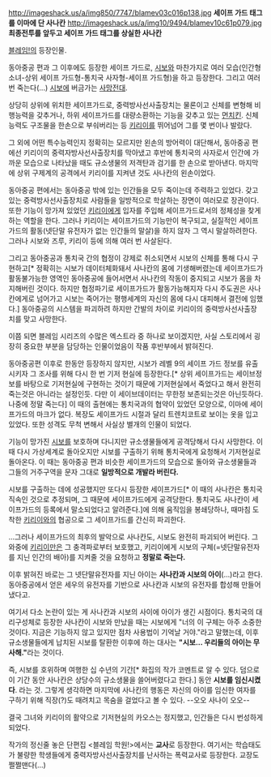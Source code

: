 http://imageshack.us/a/img850/7747/blamev03c016p138.jpg
'''세이프 가드 태그를 이마에 단 사나칸'''
http://imageshack.us/a/img10/9494/blamev10c61p079.jpg
'''최종전투를 앞두고 세이프 가드 태그를 상실한 사나칸'''

[[블레임!]]의 등장인물.
 
동아중공 편과 그 이후에도 등장한 세이프 가드로, [[시보]]와 마찬가지로 여러 모습(인간형 소녀-상위 세이프 가드형-통치국 사자형-세이프 가드형)을 하고 등장한다. 그리고 여러 번 죽는다(...) [[시보]]에 버금가는 [[사망전대]].

상당히 상위에 위치한 세이프가드로, 중력방사선사출장치는 물론이고 신체를 변형해 비행능력을 갖추거나, 하위 세이프가드를 대량소환하는 기능을 갖추고 있는 [[먼치킨]]. 신체능력도 구조물을 한손으로 부숴버리는 등 [[키리이]]를 뛰어넘어 그를 몇 번이나 발랐다.

그 외에 어떤 특수능력인지 정확히는 모르지만 왼손의 방어력이 대단해서, 동아중공 편에선 키리이의 중력자방사선사출장치를 막아냈고 후반에 통치국의 사자로서 인간에 가까운 모습으로 나타났을 때도 규소생물의 저격탄과 검기를 한 손으로 받아낸다. 마지막에 상위 구제계의 공격에서 키리이를 지켜낸 것도 사나칸의 왼손이었다.

동아중공 편에서는 동아중공 밖에 있는 인간들을 모두 죽이는데 주력하고 있었다. 갖고 있는 중력방사선사출장치로 사람들을 일방적으로 학살하는 장면이 여러모로 장관이다. 또한 기능이 망가져 있었던 [[키리이]]에게 입자를 주입해 세이프가드로서의 정체성을 찾게하는 역할을 한다. 그러나 키리이는 세이프가드의 기능만이 복구되고, 실질적인 세이프가드의 활동(넷단말 유전자가 없는 인간들의 말살)을 하지 않자 그 역시 말살하려한다. 그러나 시보와 즈루, 키리이 등에 의해 여러 번 사살된다.

그리고 동아중공과 통치국 간의 협정이 강제로 취소되면서 시보의 신체를 통해 다시 구현하고[* 정확히는 시보가 데이터체화돼서 사나칸의 몸에 기생해버렸는데 세이프가드가 활동불가능한 영역인 동아중공에 들어서면서 사나칸의 작동이 중지되고 시보가 몸을 차지해버린 것이다. 하지만 협정파기로 세이프가드가 활동가능해지자 다시 주도권은 사나칸에게로 넘어가고 시보는 죽어가는 평행세계의 자신의 몸에 다시 대피해서 결전에 임했다.] 동아중공의 시스템을 파괴하려 하지만 간발의 차이로 키리이의 중력방사선사출장치를 맞고 사망한다.

이쯤 되면 블레임 시리즈의 수많은 엑스트라 중 하나로 보이겠지만, 사실 스토리에서 굉장히 중요한 부분을 담당하는 인물이었음이 작품 후반부에서 밝혀진다.

동아중공편 이후로 한동안 등장하지 않지만, 시보가 레벨 9의 세이프 가드 정보를 유출시키자 그 조사를 위해 다시 한 번 기저 현실에 등장한다.[* 상위 세이프가드는 세이브정보를 바탕으로 기저현실에 구현하는 것이기 때문에 기저현실에서 죽었다고 해서 완전히 죽는것은 아니라는 설정인듯. 다만 이 세이브데이터는 무한정 보존되는것은 아닌듯하다. 나중에 정말 죽는다] 이 때의 출현에는 통치국과의 협약이 있었던 모양으로, 이마에 세이프가드의 마크가 없다. 복장도 세이프가드 시절과 달리 트렌치코트로 보이는 옷을 입고 있었다. 또한 성격도 무척 변해서 사실상 별개의 인물이 되었다.

기능이 망가진 [[시보]]를 보호하며 다니지만 규소생물들에게 공격당해서 다시 사망한다. 이때 다시 가상세계로 돌아오지만 시보를 구출하기 위해 통치국에게 요청해서 기저현실로 돌아온다. 이 때는 동아중공 편과 비슷한 세이프가드의 모습으로 돌아와 규소생물들과 그들의 거주구역을 문자 그대로 '''일방적으로 개발라 버린다.''' 

시보를 구출하는 데에 성공했지만 또다시 등장한 세이프가드[* 이 때의 사나칸은 통치국 직속인 것으로 추정되며, 그 때문에 세이프가드에게 공격당한다. 통치국도 사나칸이 세이프가드의 등록에서 말소되었다고 알려준다.]에 의해 움직임을 봉쇄당하나, 때마침 도착한 [[키리이]]와의 협공으로 그 세이프가드를 간신히 파괴한다. 

...그러나 세이프가드의 최후의 발악으로 사나칸도, 시보도 완전히 파괴되어 버린다. 그 와중에 [[키리이]]만은 그 충격파로부터 보호했고, 키리이에게 시보의 구체(=넷단말유전자를 지닌 인간의 배아)를 지켜줄 것을 요청하고 '''정말로 죽는다.'''

이후 밝혀진 바로는 그 넷단말유전자를 지닌 아이는 '''사나칸과 시보의 아이'''(...)라고 한다. 
동아중공에서 얻은 세우의 유전자를 기반으로 사나칸과 시보의 유전자를 합성해 만들어냈다고.

여기서 다소 논란이 있는 게 사나칸과 시보의 사이에 아이가 생긴 시점이다. 통치국의 대리구성체로 등장한 사나칸이 시보와 만났을 때는 시보에게 "너의 이 구체는 아주 소중한 것이다. 지금은 기능하지 않고 있지만 점차 사용법이 기억날 거야."라고 말했는데, 이후 규소생물들에게 납치된 시보를 탈환한 이후에 하는 대사는 '''"시보... 우리들의 아이는 무사해."'''라는 것이다.

즉, 시보를 호위하며 여행한 십 수년의 기간[* 화집의 작가 코멘트로 알 수 있다. 덤으로 이 기간 동안 사나칸은 상당수의 규소생물을 쓸어버렸다고 한다.] 동안 '''시보를 임신시켰다'''. 라는 것. 그렇게 생각하면 마지막에 사나칸의 행동은 자신의 아이를 임신한 여자를 구하기 위해 직장(?)도 때려치고 목숨을 걸었다고 볼 수 있다.
--오오 사나이 오오--

결국 그녀와 키리이의 활약으로 기저현실의 카오스는 정지했고, 인간들은 다시 번성하게 되었다.

작가의 정신줄 놓은 단편집 <블레임 학원!>에서는 '''교사'''로 등장한다. 여기서는 학습태도가 불량한 학생들에게 중력자방사선사출장치를 난사하는 폭력교사로 등장한다. 교장도 쩔쩔맨다(...)

